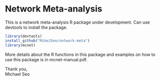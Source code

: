 # Network Meta-analysis 

This is a network meta-analysis R package under development. Can use devtools to install the package.

```r
library(devtools)
install_github("MikeJSeo/network-meta")
library(mcnet)
```

More details about the R functions in this package and examples on how to use this package is in mcnet-manual.pdf.

Thank you,    
Michael Seo